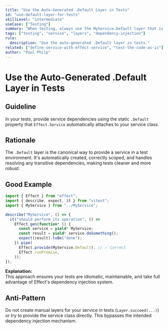 ```yaml
---
title: "Use the Auto-Generated .Default Layer in Tests"
id: "use-default-layer-for-tests"
skillLevel: "intermediate"
useCase: ["Testing"]
summary: "When testing, always use the MyService.Default layer that is automatically generated by the Effect.Service class for dependency injection."
tags: ["testing", "service", "layers", "dependency-injection"]
rule:
  description: "Use the auto-generated .Default layer in tests."
related: ["define-service-with-effect-service", "test-the-code-as-is"]
author: "Paul Philp"
---
```


# Use the Auto-Generated .Default Layer in Tests

## Guideline

In your tests, provide service dependencies using the static `.Default` property that `Effect.Service` automatically attaches to your service class.

## Rationale

The `.Default` layer is the canonical way to provide a service in a test environment. It's automatically created, correctly scoped, and handles resolving any transitive dependencies, making tests cleaner and more robust.

## Good Example

```typescript
import { Effect } from "effect";
import { describe, expect, it } from "vitest";
import { MyService } from "../MyService";

describe("MyService", () => {
  it("should perform its operation", () =>
    Effect.gen(function* () {
      const service = yield* MyService;
      const result = yield* service.doSomething();
      expect(result).toBe("done");
    }).pipe(
      Effect.provide(MyService.Default), // ✅ Correct
      Effect.runPromise,
    ));
});
```

**Explanation:**  
This approach ensures your tests are idiomatic, maintainable, and take full advantage of Effect's dependency injection system.

## Anti-Pattern

Do not create manual layers for your service in tests (`Layer.succeed(...)`) or try to provide the service class directly. This bypasses the intended dependency injection mechanism.
